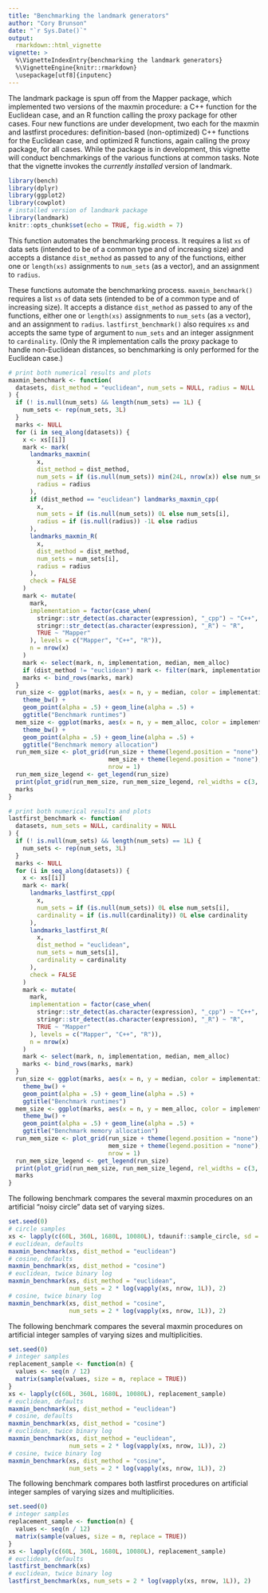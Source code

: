 ```yaml
---
title: "Benchmarking the landmark generators"
author: "Cory Brunson"
date: "`r Sys.Date()`"
output:
  rmarkdown::html_vignette
vignette: >
  %\VignetteIndexEntry{benchmarking the landmark generators}
  %\VignetteEngine{knitr::rmarkdown}
  \usepackage[utf8]{inputenc}
---
```


The landmark package is spun off from the Mapper package, which implemented two versions of the maxmin procedure: a C++ function for the Euclidean case, and an R function calling the proxy package for other cases. Four new functions are under development, two each for the maxmin and lastfirst procedures: definition-based (non-optimized) C++ functions for the Euclidean case, and optimized R functions, again calling the proxy package, for all cases. While the package is in development, this vignette will conduct benchmarkings of the various functions at common tasks. Note that the vignette invokes the _currently installed_ version of landmark.

```r
library(bench)
library(dplyr)
library(ggplot2)
library(cowplot)
# installed version of landmark package
library(landmark)
knitr::opts_chunk$set(echo = TRUE, fig.width = 7)
```

This function automates the benchmarking process. It requires a list `xs` of data sets (intended to be of a common type and of increasing size) and accepts a distance `dist_method` as passed to any of the functions, either one or `length(xs)` assignments to `num_sets` (as a vector), and an assignment to `radius`.

These functions automate the benchmarking process.
`maxmin_benchmark()` requires a list `xs` of data sets (intended to be of a common type and of increasing size). It accepts a distance `dist_method` as passed to any of the functions, either one or `length(xs)` assignments to `num_sets` (as a vector), and an assignment to `radius`.
`lastfirst_benchmark()` also requires `xs` and accepts the same type of argument to `num_sets` and an integer assignment to `cardinality`. (Only the R implementation calls the proxy package to handle non-Euclidean distances, so benchmarking is only performed for the Euclidean case.)

```r
# print both numerical results and plots
maxmin_benchmark <- function(
  datasets, dist_method = "euclidean", num_sets = NULL, radius = NULL
) {
  if (! is.null(num_sets) && length(num_sets) == 1L) {
    num_sets <- rep(num_sets, 3L)
  }
  marks <- NULL
  for (i in seq_along(datasets)) {
    x <- xs[[i]]
    mark <- mark(
      landmarks_maxmin(
        x,
        dist_method = dist_method,
        num_sets = if (is.null(num_sets)) min(24L, nrow(x)) else num_sets[i],
        radius = radius
      ),
      if (dist_method == "euclidean") landmarks_maxmin_cpp(
        x,
        num_sets = if (is.null(num_sets)) 0L else num_sets[i],
        radius = if (is.null(radius)) -1L else radius
      ),
      landmarks_maxmin_R(
        x,
        dist_method = dist_method,
        num_sets = num_sets[i],
        radius = radius
      ),
      check = FALSE
    )
    mark <- mutate(
      mark,
      implementation = factor(case_when(
        stringr::str_detect(as.character(expression), "_cpp") ~ "C++",
        stringr::str_detect(as.character(expression), "_R") ~ "R",
        TRUE ~ "Mapper"
      ), levels = c("Mapper", "C++", "R")),
      n = nrow(x)
    )
    mark <- select(mark, n, implementation, median, mem_alloc)
    if (dist_method != "euclidean") mark <- filter(mark, implementation != "C++")
    marks <- bind_rows(marks, mark)
  }
  run_size <- ggplot(marks, aes(x = n, y = median, color = implementation)) +
    theme_bw() +
    geom_point(alpha = .5) + geom_line(alpha = .5) +
    ggtitle("Benchmark runtimes")
  mem_size <- ggplot(marks, aes(x = n, y = mem_alloc, color = implementation)) +
    theme_bw() +
    geom_point(alpha = .5) + geom_line(alpha = .5) +
    ggtitle("Benchmark memory allocation")
  run_mem_size <- plot_grid(run_size + theme(legend.position = "none"),
                            mem_size + theme(legend.position = "none"),
                            nrow = 1)
  run_mem_size_legend <- get_legend(run_size)
  print(plot_grid(run_mem_size, run_mem_size_legend, rel_widths = c(3, .75)))
  marks
}
```

```r
# print both numerical results and plots
lastfirst_benchmark <- function(
  datasets, num_sets = NULL, cardinality = NULL
) {
  if (! is.null(num_sets) && length(num_sets) == 1L) {
    num_sets <- rep(num_sets, 3L)
  }
  marks <- NULL
  for (i in seq_along(datasets)) {
    x <- xs[[i]]
    mark <- mark(
      landmarks_lastfirst_cpp(
        x,
        num_sets = if (is.null(num_sets)) 0L else num_sets[i],
        cardinality = if (is.null(cardinality)) 0L else cardinality
      ),
      landmarks_lastfirst_R(
        x,
        dist_method = "euclidean",
        num_sets = num_sets[i],
        cardinality = cardinality
      ),
      check = FALSE
    )
    mark <- mutate(
      mark,
      implementation = factor(case_when(
        stringr::str_detect(as.character(expression), "_cpp") ~ "C++",
        stringr::str_detect(as.character(expression), "_R") ~ "R",
        TRUE ~ "Mapper"
      ), levels = c("Mapper", "C++", "R")),
      n = nrow(x)
    )
    mark <- select(mark, n, implementation, median, mem_alloc)
    marks <- bind_rows(marks, mark)
  }
  run_size <- ggplot(marks, aes(x = n, y = median, color = implementation)) +
    theme_bw() +
    geom_point(alpha = .5) + geom_line(alpha = .5) +
    ggtitle("Benchmark runtimes")
  mem_size <- ggplot(marks, aes(x = n, y = mem_alloc, color = implementation)) +
    theme_bw() +
    geom_point(alpha = .5) + geom_line(alpha = .5) +
    ggtitle("Benchmark memory allocation")
  run_mem_size <- plot_grid(run_size + theme(legend.position = "none"),
                            mem_size + theme(legend.position = "none"),
                            nrow = 1)
  run_mem_size_legend <- get_legend(run_size)
  print(plot_grid(run_mem_size, run_mem_size_legend, rel_widths = c(3, .75)))
  marks
}
```

The following benchmark compares the several maxmin procedures on an artificial "noisy circle" data set of varying sizes.

```r
set.seed(0)
# circle samples
xs <- lapply(c(60L, 360L, 1680L, 10080L), tdaunif::sample_circle, sd = .5)
# euclidean, defaults
maxmin_benchmark(xs, dist_method = "euclidean")
# cosine, defaults
maxmin_benchmark(xs, dist_method = "cosine")
# euclidean, twice binary log
maxmin_benchmark(xs, dist_method = "euclidean",
                 num_sets = 2 * log(vapply(xs, nrow, 1L)), 2)
# cosine, twice binary log
maxmin_benchmark(xs, dist_method = "cosine",
                 num_sets = 2 * log(vapply(xs, nrow, 1L)), 2)
```

The following benchmark compares the several maxmin procedures on artificial integer samples of varying sizes and multiplicities.

```r
set.seed(0)
# integer samples
replacement_sample <- function(n) {
  values <- seq(n / 12)
  matrix(sample(values, size = n, replace = TRUE))
}
xs <- lapply(c(60L, 360L, 1680L, 10080L), replacement_sample)
# euclidean, defaults
maxmin_benchmark(xs, dist_method = "euclidean")
# cosine, defaults
maxmin_benchmark(xs, dist_method = "cosine")
# euclidean, twice binary log
maxmin_benchmark(xs, dist_method = "euclidean",
                 num_sets = 2 * log(vapply(xs, nrow, 1L)), 2)
# cosine, twice binary log
maxmin_benchmark(xs, dist_method = "cosine",
                 num_sets = 2 * log(vapply(xs, nrow, 1L)), 2)
```

The following benchmark compares both lastfirst procedures on artificial integer samples of varying sizes and multiplicities.

```r
set.seed(0)
# integer samples
replacement_sample <- function(n) {
  values <- seq(n / 12)
  matrix(sample(values, size = n, replace = TRUE))
}
xs <- lapply(c(60L, 360L, 1680L, 10080L), replacement_sample)
# euclidean, defaults
lastfirst_benchmark(xs)
# euclidean, twice binary log
lastfirst_benchmark(xs, num_sets = 2 * log(vapply(xs, nrow, 1L)), 2)
```
